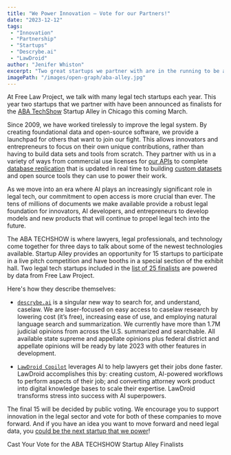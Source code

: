 ```yaml
---
title: "We Power Innovation — Vote for our Partners!"
date: "2023-12-12"
tags:
 - "Innovation"
 - "Partnership"
 - "Startups"
 - "Descrybe.ai"
 - "LawDroid"
author: "Jenifer Whiston"
excerpt: "Two great startups we partner with are in the running to be a part of the ABA Techshow Startup Alley. Your vote can help!"
imagePath: "/images/open-graph/aba-alley.jpg"
---
```


<p className="lead">At Free Law Project, we talk with many legal tech startups each year. This year two startups that we partner with have been announced as finalists for the <a href="https://www.techshow.com/">ABA TechShow</a> Startup Alley in Chicago this coming March.</p>

Since 2009, we have worked tirelessly to improve the legal system. By creating foundational data and open-source software, we provide a launchpad for others that want to join our fight. This allows innovators and entrepreneurs to focus on their own unique contributions, rather than having to build data sets and tools from scratch. They partner with us in a variety of ways from commercial use licenses for [our APIs][api] to complete [database replication][dbr] that is updated in real time to building [custom datasets][custom] and open source tools they can use to power their work.

As we move into an era where AI plays an increasingly significant role in legal tech, our commitment to open access is more crucial than ever. The tens of millions of documents we make available provide a robust legal foundation for innovators, AI developers, and entrepreneurs to develop models and new products that will continue to propel legal tech into the future.

The ABA TECHSHOW is where lawyers, legal professionals, and technology come together for three days to talk about some of the newest technologies available. Startup Alley provides an opportunity for 15 startups to participate in a live pitch competition and have booths in a special section of the exhibit hall. Two legal tech startups included in the [list of 25 finalists][3] are powered by data from Free Law Project. 

Here's how they describe themselves:

 - [`descrybe.ai`][1] is a singular new way to search for, and understand, caselaw. We are laser-focused on easy access to caselaw research by lowering cost (it’s free), increasing ease of use, and employing natural language search and summarization. We currently have more than 1.7M judicial opinions from across the U.S. summarized and searchable. All available state supreme and appellate opinions plus federal district and appellate opinions will be ready by late 2023 with other features in development.

 - [`LawDroid Copilot`][2] leverages AI to help lawyers get their jobs done faster. LawDroid accomplishes this by: creating custom, AI-powered workflows to perform aspects of their job; and converting attorney work product into digital knowledge bases to scale their expertise. LawDroid transforms stress into success with AI superpowers.

The final 15 will be decided by public voting. We encourage you to support innovation in the legal sector and vote for both of these companies to move forward. And if you have an idea you want to move forward and need legal data, you [could be the next startup that we power][c]!

<p className="text-center">
  <PurpleButton href="https://www.lawnext.com/aba-techshow-startup-alley-ballot-2023" size="lg">Cast Your Vote for the ABA TECHSHOW Startup Alley Finalists</PurpleButton>
</p>




[1]: https://descrybe.ai/
[2]: https://lawdroid.com/copilot/
[3]: https://www.lawnext.com/2023/12/voting-is-open-pick-the-15-finalists-to-compete-at-startup-alley-at-aba-techshow-2024-in-february.html
[api]: https://www.courtlistener.com/help/api/rest/
[dbr]: https://www.courtlistener.com/help/api/replication/
[custom]: https://free.law/data-consulting/
[c]: /contact/